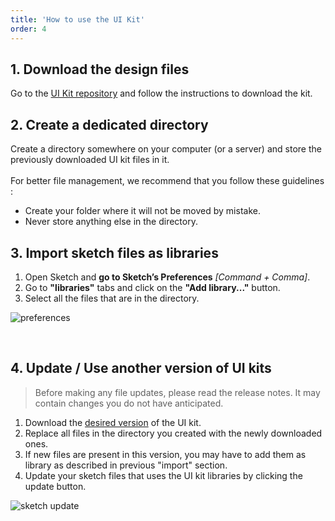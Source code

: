 ```yaml
---
title: 'How to use the UI Kit'
order: 4
---
```


## 1. Download the design files

Go to the [UI Kit repository](https://github.com/adeo/design-system--design-files/) and follow the instructions to download the kit.

## 2. Create a dedicated directory

Create a directory somewhere on your computer (or a server) and store the previously downloaded UI kit files in it.
<br />
<br />
For better file management, we recommend that you follow these guidelines :

- Create your folder where it will not be moved by mistake.
- Never store anything else in the directory.

## 3. Import sketch files as libraries

1. Open Sketch and **go to Sketch’s Preferences** _[Command + Comma]_.
2. Go to **"libraries"** tabs and click on the **"Add library..."** button.
3. Select all the files that are in the directory.

<div style="max-width:350px;">

![preferences](1.Preferences-libraries.png)

</div>

<br />

## 4. Update / Use another version of UI kits

> Before making any file updates, please read the release notes. It may contain changes you do not have anticipated.

1. Download the [desired version](https://github.com/adeo/design-system--design-files/releases) of the UI kit.
2. Replace all files in the directory you created with the newly downloaded ones.
3. If new files are present in this version, you may have to add them as library as described in previous "import" section.
4. Update your sketch files that uses the UI kit libraries by clicking the update button.

![sketch update](library-update.jpg)
